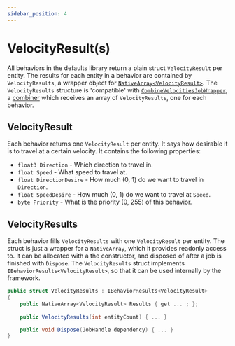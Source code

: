 ```yaml
---
sidebar_position: 4
---
```



# VelocityResult(s)

All behaviors in the defaults library return a plain struct `VelocityResult` per entity. The results for each entity in a behavior are contained by `VelocityResults`, a wrapper object for [`NativeArray<VelocityResult>`](https://docs.unity3d.com/ScriptReference/Unity.Collections.NativeArray_1.html). The `VelocityResults` structure is 'compatible' with [`CombineVelocitiesJobWrapper`](/docs/documentation-defaults/Combiner), a [combiner](/docs/documentation-core/combiner) which receives an array of `VelocityResults`, one for each behavior. 

## VelocityResult

Each behavior returns one `VelocityResult` per entity. It says how desirable it is to travel at a certain velocity. It contains the following properties:

- `float3 Direction` - Which direction to travel in.
- `float Speed` - What speed to travel at.
- `float DirectionDesire` - How much (0, 1) do we want to travel in `Direction`.
- `float SpeedDesire` - How much (0, 1) do we want to travel at `Speed`.
- `byte Priority` - What is the priority (0, 255) of this behavior.

## VelocityResults

Each behavior fills `VelocityResults` with one `VelocityResult` per entity. The struct is just a wrapper for a `NativeArray`, which it provides readonly access to. It can be allocated with a the constructor, and disposed of after a job is finished with `Dispose`. The `VelocityResults` struct implements `IBehaviorResults<VelocityResult>`, so that it can be used internally by the framework.

```csharp title="VelocityResults.cs"
public struct VelocityResults : IBehaviorResults<VelocityResult>
{
    public NativeArray<VelocityResult> Results { get ... ; };
    
    public VelocityResults(int entityCount) { ... }  

    public void Dispose(JobHandle dependency) { ... }
}
```